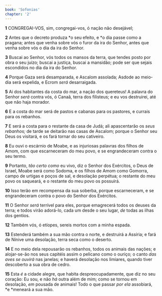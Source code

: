 ```yaml
---
book: 'Sofonias'
chapter: '2'
---
```


**1** CONGREGAI-VOS, sim, congregai-vos, ó nação não desejável;

**2** Antes que o decreto produza *o seu efeito, e *o dia passe como a pragana; antes que venha sobre vós o furor da ira do Senhor, antes que venha sobre vós o dia da ira do Senhor.

**3** Buscai ao Senhor, vós todos os mansos da terra, que tendes posto por obra o seu juízo; buscai a justiça, buscai a mansidão; pode ser que sejais escondidos no dia da ira do Senhor.

**4** Porque Gaza será desamparada, e Ascalom assolada; Asdode ao meio-dia será expelida, e Ecrom _será_ desarraigada.

**5** Ai dos habitantes da costa do mar, a nação dos quereteus! A palavra do Senhor _será_ contra vós, ó Canaã, terra dos filisteus; e eu vos destruirei, até que não haja morador.

**6** E a costa do mar será de pastos e cabanas para os pastores, e currais para os rebanhos.

**7** E será a costa para o restante da casa de Judá; ali apascentarão os _seus rebanhos;_ de tarde se deitarão nas casas de Ascalom; porque o Senhor seu Deus os visitará, e os fará tornar do seu cativeiro.

**8** Eu ouvi o escárnio de Moabe, e as injuriosas palavras dos filhos de Amom, com que escarneceram do meu povo, e se engrandeceram contra o seu termo.

**9** Portanto, _tão certo como_ eu vivo, diz o Senhor dos Exércitos, o Deus de Israel, Moabe será como Sodoma, e os filhos de Amom como Gomorra, campo de urtigas e poços de sal, e desolação perpétua; o restante do meu povo os saqueará, e o restante do meu povo os possuirá.

**10** Isso terão em recompensa da sua soberba, porque escarneceram, e se engrandeceram contra o povo do Senhor dos Exércitos.

**11** O Senhor _será_ terrível para eles, porque emagrecerá todos os deuses da terra; e todos virão adorá-lo, cada um desde o seu lugar, _de_ todas as ilhas dos gentios.

**12** Também vós, ó etíopes, sereis mortos com a minha espada.

**13** Estenderá também a sua mão contra o norte, e destruirá a Assíria; e fará de Nínive uma desolação, terra seca como o deserto.

**14** E no meio dela repousarão os rebanhos, todos os animais das nações; e alojar-se-ão nos seus capitéis assim o pelicano como o ouriço; o canto _das aves se ouvirá_ nas janelas; e haverá desolação nos limiares, quando tiver descoberto a sua obra de cedro.

**15** Esta _é_ a cidade alegre, que habita despreocupadamente, que diz no seu coração: Eu sou, e não _há_ outra além de mim; como se tornou em desolação, _em_ pousada de animais! Todo o que passar _por ela_ assobiará, *e *meneará a sua mão.
